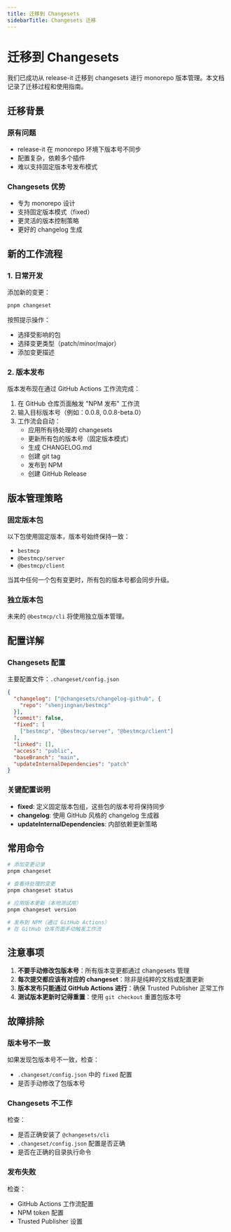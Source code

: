 ```yaml
---
title: 迁移到 Changesets
sidebarTitle: Changesets 迁移
---
```


# 迁移到 Changesets

我们已成功从 release-it 迁移到 changesets 进行 monorepo 版本管理。本文档记录了迁移过程和使用指南。

## 迁移背景

### 原有问题
- release-it 在 monorepo 环境下版本号不同步
- 配置复杂，依赖多个插件
- 难以支持固定版本号发布模式

### Changesets 优势
- 专为 monorepo 设计
- 支持固定版本模式（fixed）
- 更灵活的版本控制策略
- 更好的 changelog 生成

## 新的工作流程

### 1. 日常开发

添加新的变更：
```bash
pnpm changeset
```

按照提示操作：
- 选择受影响的包
- 选择变更类型（patch/minor/major）
- 添加变更描述

### 2. 版本发布

版本发布现在通过 GitHub Actions 工作流完成：

1. 在 GitHub 仓库页面触发 "NPM 发布" 工作流
2. 输入目标版本号（例如：0.0.8, 0.0.8-beta.0）
3. 工作流会自动：
   - 应用所有待处理的 changesets
   - 更新所有包的版本号（固定版本模式）
   - 生成 CHANGELOG.md
   - 创建 git tag
   - 发布到 NPM
   - 创建 GitHub Release

## 版本管理策略

### 固定版本包

以下包使用固定版本，版本号始终保持一致：
- `bestmcp`
- `@bestmcp/server`
- `@bestmcp/client`

当其中任何一个包有变更时，所有包的版本号都会同步升级。

### 独立版本包

未来的 `@bestmcp/cli` 将使用独立版本管理。

## 配置详解

### Changesets 配置

主要配置文件：`.changeset/config.json`

```json
{
  "changelog": ["@changesets/changelog-github", {
    "repo": "shenjingnan/bestmcp"
  }],
  "commit": false,
  "fixed": [
    ["bestmcp", "@bestmcp/server", "@bestmcp/client"]
  ],
  "linked": [],
  "access": "public",
  "baseBranch": "main",
  "updateInternalDependencies": "patch"
}
```

### 关键配置说明

- **fixed**: 定义固定版本包组，这些包的版本号将保持同步
- **changelog**: 使用 GitHub 风格的 changelog 生成器
- **updateInternalDependencies**: 内部依赖更新策略

## 常用命令

```bash
# 添加变更记录
pnpm changeset

# 查看待处理的变更
pnpm changeset status

# 应用版本更新（本地测试用）
pnpm changeset version

# 发布到 NPM（通过 GitHub Actions）
# 在 GitHub 仓库页面手动触发工作流
```

## 注意事项

1. **不要手动修改包版本号**：所有版本变更都通过 changesets 管理
2. **每次提交都应该有对应的 changeset**：除非是纯粹的文档或配置更新
3. **版本发布只能通过 GitHub Actions 进行**：确保 Trusted Publisher 正常工作
4. **测试版本更新时记得重置**：使用 `git checkout` 重置包版本号

## 故障排除

### 版本号不一致
如果发现包版本号不一致，检查：
- `.changeset/config.json` 中的 `fixed` 配置
- 是否手动修改了包版本号

### Changesets 不工作
检查：
- 是否正确安装了 `@changesets/cli`
- `.changeset/config.json` 配置是否正确
- 是否在正确的目录执行命令

### 发布失败
检查：
- GitHub Actions 工作流配置
- NPM token 配置
- Trusted Publisher 设置